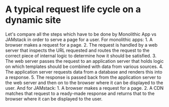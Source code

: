 
<SplitRight>

  # A typical request life cycle on a dynamic site

  <LifeCycleRequest />
</SplitRight>

<Notes>
  Let's compare all the steps which have to be done by Monolithic
  App vs JAMstack in order to serve a page for a user. For monolithic
  apps: 1. A browser makes a request for a page. 2. The request is
  handled by a web server that inspects the URL requested and routes
  the request to the correct piece of internal logic to determine how
  it should be satisfied. 3. The web server passes the request to an
  application server that holds logic on which templates should be
  combined with data from various sources. 4. The application server
  requests data from a database and renders this into a response.
  5. The response is passed back from the application server to the
  web server and then on to the browser where it can be displayed to
  the user. And for JAMstack: 1. A browser makes a request for a page.
  2. A CDN matches that request to a ready-made response and returns
  that to the browser where it can be displayed to the user.
</Notes>

